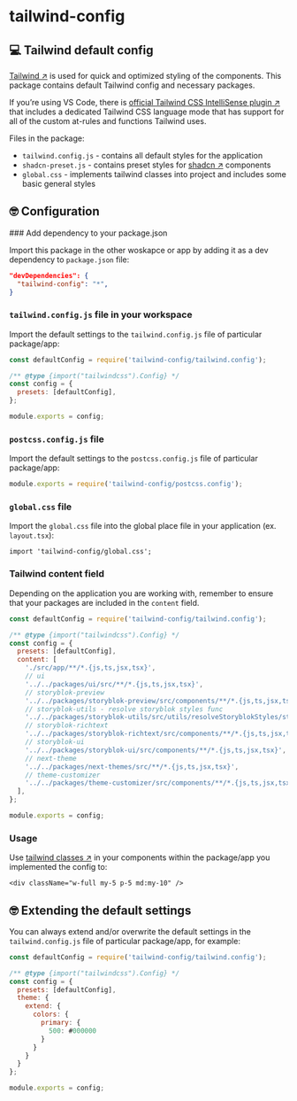 
# tailwind-config

## 💻 Tailwind default config

[Tailwind ↗](https://tailwindcss.com/) is used for quick and optimized styling of the components.
This package contains default Tailwind config and necessary packages.

If you’re using VS Code, there is [official Tailwind CSS IntelliSense plugin ↗](https://marketplace.visualstudio.com/items?itemName=bradlc.vscode-tailwindcss)
that includes a dedicated Tailwind CSS language mode that has support for all of the custom at-rules and functions Tailwind uses.

Files in the package:

- `tailwind.config.js` - contains all default styles for the application
- `shadcn-preset.js` - contains preset styles for [shadcn ↗](https://ui.shadcn.com/docs) components
- `global.css` - implements tailwind classes into project and includes some basic general styles

## 🤓 Configuration

<Steps>
  ### Add dependency to your package.json

Import this package in the other woskapce or app by adding it as a dev dependency to `package.json` file:

```json
"devDependencies": {
  "tailwind-config": "*",
}
```

### `tailwind.config.js` file in your workspace

Import the default settings to the `tailwind.config.js` file of particular package/app:

```js {1, 5}
const defaultConfig = require('tailwind-config/tailwind.config');

/** @type {import("tailwindcss").Config} */
const config = {
  presets: [defaultConfig],
};

module.exports = config;
```

### `postcss.config.js` file

Import the default settings to the `postcss.config.js` file of particular package/app:

```js filename="packages/[your-package]/postcss.config"
module.exports = require('tailwind-config/postcss.config');
```

### `global.css` file

Import the `global.css` file into the global place file in your application (ex. `layout.tsx`):

```tsx
import 'tailwind-config/global.css';
```

### Tailwind content field

Depending on the application you are working with, remember to ensure that your packages are included in the `content` field.

```js copy filename="apps/web/tailwind.config.js" {6-22}
const defaultConfig = require('tailwind-config/tailwind.config');

/** @type {import("tailwindcss").Config} */
const config = {
  presets: [defaultConfig],
  content: [
    './src/app/**/*.{js,ts,jsx,tsx}',
    // ui
    '../../packages/ui/src/**/*.{js,ts,jsx,tsx}',
    // storyblok-preview
    '../../packages/storyblok-preview/src/components/**/*.{js,ts,jsx,tsx}',
    // storyblok-utils - resolve storyblok styles func
    '../../packages/storyblok-utils/src/utils/resolveStoryblokStyles/styles/**/*.{js,ts,jsx,tsx}',
    // storyblok-richtext
    '../../packages/storyblok-richtext/src/components/**/*.{js,ts,jsx,tsx}',
    // storyblok-ui
    '../../packages/storyblok-ui/src/components/**/*.{js,ts,jsx,tsx}',
    // next-theme
    '../../packages/next-themes/src/**/*.{js,ts,jsx,tsx}',
    // theme-customizer
    '../../packages/theme-customizer/src/components/**/*.{js,ts,jsx,tsx}',
  ],
};

module.exports = config;
```

### Usage

Use [tailwind classes ↗](https://tailwindcss.com/docs/aspect-ratio) in your components within the package/app you implemented the config to:

```tsx /w-full my-5 p-5 md:my-10/
<div className="w-full my-5 p-5 md:my-10" />
```

</Steps>

## 🤓 Extending the default settings

You can always extend and/or overwrite the default settings in the `tailwind.config.js` file of particular package/app, for example:

```js {7-13}
const defaultConfig = require('tailwind-config/tailwind.config');

/** @type {import("tailwindcss").Config} */
const config = {
  presets: [defaultConfig],
  theme: {
    extend: {
      colors: {
        primary: {
          500: #000000
        }
      }
    }
  }
};

module.exports = config;
```
